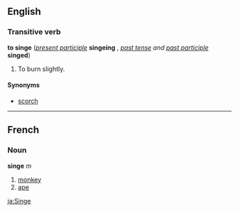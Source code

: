 ==English==
===Transitive verb===
'''to singe''' (''[[present participle]]'' '''singeing'''<!--sic-->, ''[[past tense]] and [[past participle]]'' '''singed''')

#To burn slightly.

====Synonyms====
*[[scorch]]

----
==French==
===Noun===
'''singe''' ''m''

#[[monkey]]
#[[ape]]

[[ja:Singe]]